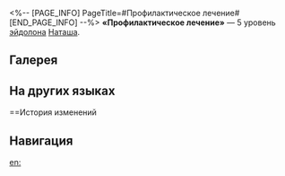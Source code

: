 <%-- [PAGE_INFO]
PageTitle=#Профилактическое лечение#
[END_PAGE_INFO] --%>
{{Эйдолон Инфобокс
|Название         = Профилактическое лечение
|Изображение      = Эйдолон Профилактическое лечение.png
|Персонаж         = Наташа
|Уровень          = 5
|Длительность     = 
|Описание         = Уровень сверхспособности повышается на 2, максимальный уровень - 15. Уровень таланта повышается на 2, максимальный уровень - 15.
|Свойство1        = 
|Масштабирование1 = 
}}
'''«Профилактическое лечение»''' — 5 уровень [[эйдолон]]а [[Наташа]].

==Галерея==
{{Галерея|position=left|captionalign=center
|Персонаж Наташа Эйдолон 5.png|Осколок Эйдолона
}}

==На других языках==
{{На других языках
|en   = Preventive Treatment
|zhs  = 医治未病
|zht  = 醫治未病
|ja   = {{Rubi|未病療治|みびょうりょうじ}}
|ko   = 예방 치료
|es   = Tratamiento preventivo
|fr   = Traitement préventif
|ru   = Профилактическое лечение
|th   = Preventive Treatment
|vi   = Phòng Bệnh Hơn Chữa Bệnh
|de   = Vorbeugende Behandlung
|id   = Preventive Treatment
|pt   = Tratamento Preventivo
}}

==История изменений
{{История изменений|3.5}}

==Навигация==
{{Навык Навбокс|Наташа}}

[[en:]]